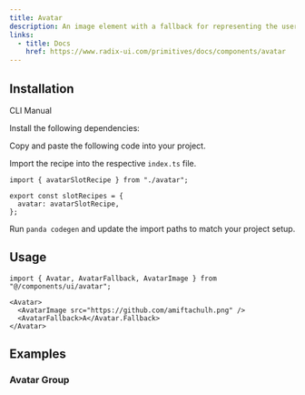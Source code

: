```yaml
---
title: Avatar
description: An image element with a fallback for representing the user.
links:
  - title: Docs
    href: https://www.radix-ui.com/primitives/docs/components/avatar
---
```


<ComponentPreview name="avatar-demo" />

## Installation

<InstallationTabs>

<TabsList>
  <TabsTrigger value="cli">CLI</TabsTrigger>
  <TabsTrigger value="manual">Manual</TabsTrigger>
</TabsList>

<TabsContent value="cli">

<PackageRunner command="nore-ui-cli@latest add avatar" />

</TabsContent>

<TabsContent value="manual">

<Steps>

<Step>Install the following dependencies:</Step>

<PackageInstaller name="@radix-ui/react-avatar" />

<Step>Copy and paste the following code into your project.</Step>

<ComponentSource name="avatar.ts" type="slot-recipe" />

<ComponentSource name="avatar.tsx" type="component" />

<Step>Import the recipe into the respective `index.ts` file.</Step>

```tsx
import { avatarSlotRecipe } from "./avatar";

export const slotRecipes = {
  avatar: avatarSlotRecipe,
};
```

<Step>Run `panda codegen` and update the import paths to match your project setup.</Step>

</Steps>

</TabsContent>

</InstallationTabs>

## Usage

```tsx
import { Avatar, AvatarFallback, AvatarImage } from "@/components/ui/avatar";
```

```tsx
<Avatar>
  <AvatarImage src="https://github.com/amiftachulh.png" />
  <AvatarFallback>A</Avatar.Fallback>
</Avatar>
```

## Examples

### Avatar Group

<ComponentPreview name="avatar-group" />
